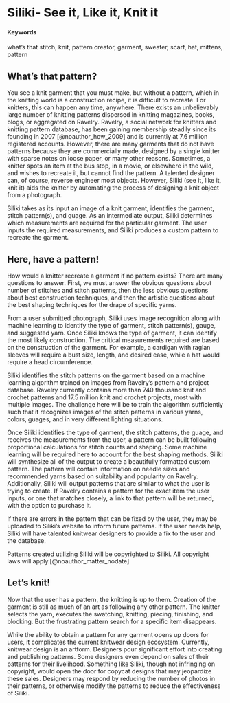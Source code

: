 # Siliki- See it, Like it, Knit it {#SILIKI}

#### Keywords {-}

what's that stitch, knit, pattern creator, garment, sweater, scarf, hat, mittens, pattern

## What's that pattern?

You see a knit garment that you must make, but without a pattern, which in the knitting world is a construction recipe, it is difficult to recreate. For knitters, this can happen any time, anywhere. There exists an unbelievably large number of knitting patterns dispersed in knitting magazines, books, blogs, or aggregated on Ravelry. Ravelry, a social network for knitters and knitting pattern database, has been gaining membership steadily since its founding in 2007 [@noauthor_how_2009] and is currently at 7.6 million registered accounts. However, there are many garments that do not have patterns because they are commercially made, designed by a single knitter with sparse notes on loose paper, or many other reasons.  Sometimes, a knitter spots an item at the bus stop, in a movie, or elsewhere in the wild, and wishes to recreate it, but cannot find the pattern. A talented designer can, of course, reverse engineer most objects. However, Siliki (see it, like it, knit it) aids the knitter by automating the process of designing a knit object from a photograph.      

Siliki takes as its input an image of a knit garment, identifies the garment, stitch pattern(s), and guage. As an intermediate output, Siliki determines which measurements are required for the particular garment. The user inputs the required measurements, and Siliki produces a custom pattern to recreate the garment.

## Here, have a pattern!

How would a knitter recreate a garment if no pattern exists? There are many questions to answer.  First, we must answer the obvious questions about number of stitches and stitch patterns, then the less obvious questions about best construction techniques, and then the artistic questions about the best shaping techniques for the drape of specific yarns.

From a user submitted photograph, Siliki uses image recognition along with machine learning to identify the type of garment, stitch pattern(s), gauge, and suggested yarn. Once Siliki knows the type of garment, it can identify the most likely construction. The critical measurements required are based on the construction of the garment.  For example, a cardigan with raglan sleeves will require a bust size, length, and desired ease, while a hat would require a head circumference. 

Siliki identifies the stitch patterns on the garment based on a machine learning algorithm trained on images from Ravelry's pattern and project database.  Ravelry currently contains more than 740 thousand knit and crochet patterns and 17.5 million knit and crochet projects, most with multiple images.  The challenge here will be to train the algorithm sufficiently such that it recognizes images of the stitch patterns in various yarns, colors, guages, and in very different lighting situations.

Once Siliki identifies the type of garment, the stitch patterns, the guage, and receives the measurements from the user, a pattern can be built following proportional calculations for stitch counts and shaping. Some machine learning will be required here to account for the best shaping methods. Siliki will synthesize all of the output to create a beautifully formatted custom pattern. The pattern will contain information on needle sizes and recommended yarns based on suitability and popularity on Ravelry. Additionally, Siliki will output patterns that are similar to what the user is trying to create. If Ravelry contains a pattern for the exact item the user inputs, or one that matches closely, a link to that pattern will be returned, with the option to purchase it.

If there are errors in the pattern that can be fixed by the user, they may be uploaded to Siliki's website to inform future patterns.  If the user needs help, Siliki will have talented knitwear designers to provide a fix to the user and the database.

Patterns created utilizing Siliki will be copyrighted to Siliki.  All copyright laws will apply.[@noauthor_matter_nodate]

## Let's knit!

Now that the user has a pattern, the knitting is up to them. Creation of the garment is still as much of an art as following any other pattern.  The knitter selects the yarn, executes the swatching, knitting, piecing, finishing, and blocking. But the frustrating pattern search for a specific item disappears.  

While the ability to obtain a pattern for any garment opens up doors for users, it complicates the current knitwear design ecosystem.  Currently, knitwear design is an artform.  Designers pour significant effort into creating and publishing patterns.  Some designers even depend on sales of their patterns for their livelihood. Something like Siliki, though not infringing on copyright, would open the door for copycat designs that may jeopardize these sales. Designers may respond by reducing the number of photos in their patterns, or otherwise modify the patterns to reduce the effectiveness of Siliki.  